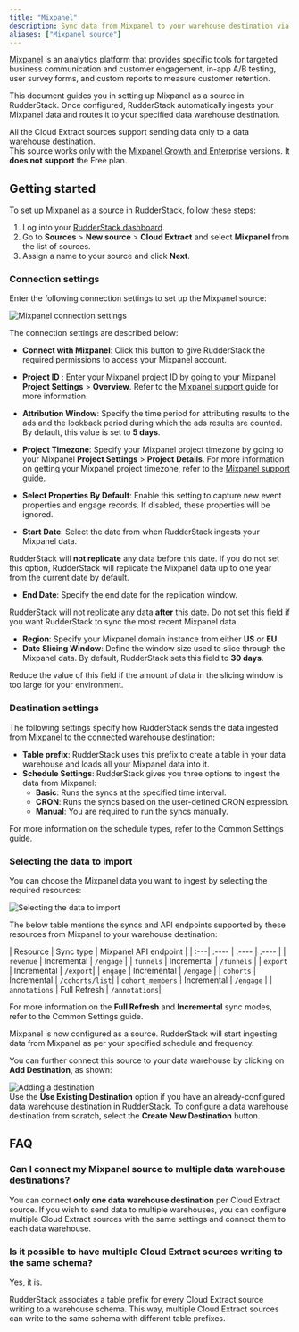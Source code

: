 ```yaml
---
title: "Mixpanel"
description: Sync data from Mixpanel to your warehouse destination via RudderStack.
aliases: ["Mixpanel source"]
---
```


[Mixpanel](https://mixpanel.com/) is an analytics platform that provides specific tools for targeted business communication and customer engagement, in-app A/B testing, user survey forms, and custom reports to measure customer retention.

This document guides you in setting up Mixpanel as a source in RudderStack. Once configured, RudderStack automatically ingests your Mixpanel data and routes it to your specified data warehouse destination.

<div class="warningBlock">
All the Cloud Extract sources support sending data only to a <Link to="/destinations/warehouse-destinations/">data warehouse destination</Link>.
</div>

<div class="warningBlock">
This source works only with the <a href="https://mixpanel.com/pricing/">Mixpanel Growth and Enterprise</a> versions. It <strong>does not support</strong> the Free plan.
</div>

## Getting started

To set up Mixpanel as a source in RudderStack, follow these steps:

1. Log into your [RudderStack dashboard](https://app.rudderstack.com/).
2. Go to **Sources** > **New source** > **Cloud Extract** and select **Mixpanel** from the list of sources.
3. Assign a name to your source and click **Next**.

### Connection settings

Enter the following connection settings to set up the Mixpanel source:

<img src="../../assets/cloud-extract-sources/mixpanelv2-connection-settings.png" alt="Mixpanel connection settings" />

The connection settings are described below:

- **Connect with Mixpanel**: Click this button to give RudderStack the required permissions to access your Mixpanel account.
- **Project ID** : Enter your Mixpanel project ID by going to your Mixpanel **Project Settings** > **Overview**. Refer to the <a href="https://help.mixpanel.com/hc/en-us/articles/115004490503-Project-Settings#project-id">Mixpanel support guide</a> for more information.
- **Attribution Window**: Specify the time period for attributing results to the ads and the lookback period during which the ads results are counted. By default, this value is set to **5 days**.
- **Project Timezone**: Specify your Mixpanel project timezone by going to your Mixpanel **Project Settings** > **Project Details**. For more information on getting your Mixpanel project timezone, refer to the <a href="https://help.mixpanel.com/hc/en-us/articles/115004547203-Manage-Timezones-for-Projects-in-Mixpanel">Mixpanel support guide</a>.

- **Select Properties By Default**: Enable this setting to capture new event properties and engage records. If disabled, these properties will be ignored.
- **Start Date**: Select the date from when RudderStack ingests your Mixpanel data.

<div class="warningBlock">
RudderStack will <strong>not replicate</strong> any data before this date. If you do not set this option, RudderStack will replicate the Mixpanel data up to one year from the current date by default.
</div>

- **End Date**: Specify the end date for the replication window.

<div class="warningBlock">
RudderStack will not replicate any data <strong>after</strong> this date. Do not set this field if you want RudderStack to sync the most recent Mixpanel data.
</div>

- **Region**: Specify your Mixpanel domain instance from either **US** or **EU**.
- **Date Slicing Window**: Define the window size used to slice through the Mixpanel data. By default, RudderStack sets this field to **30 days**.

<div class="infoBlock">
Reduce the value of this field if the amount of data in the slicing window is too large for your environment.
</div>

### Destination settings

The following settings specify how RudderStack sends the data ingested from Mixpanel to the connected warehouse destination:

- **Table prefix**: RudderStack uses this prefix to create a table in your data warehouse and loads all your Mixpanel data into it.
- **Schedule Settings**: RudderStack gives you three options to ingest the data from Mixpanel:
    - **Basic**: Runs the syncs at the specified time interval. 
    - **CRON**: Runs the syncs based on the user-defined CRON expression.
    - **Manual**: You are required to run the syncs manually.

For more information on the schedule types, refer to the <Link to="/sources/extract/common-settings/">Common Settings</Link> guide.

### Selecting the data to import

You can choose the Mixpanel data you want to ingest by selecting the required resources:

<img src="../../assets/cloud-extract-sources/mixpanel-connection-settings-2.png" alt="Selecting the data to import" />

The below table mentions the syncs and API endpoints supported by these resources from Mixpanel to your warehouse destination:

| Resource  | Sync type | Mixpanel API endpoint |
| :---| :---- | :---- | :---- |
| `revenue` |  Incremental | `/engage` |
| `funnels` |  Incremental |  `/funnels` |
| `export` |  Incremental |  `/export`|
| `engage` |  Incremental |  `/engage` |
| `cohorts` |  Incremental |  `/cohorts/list`|
| `cohort_members` |  Incremental | `/engage` |
| `annotations` | Full Refresh |  `/annotations`|

<div class="infoBlock">
For more information on the <strong>Full Refresh</strong> and <strong>Incremental</strong> sync modes, refer to the <Link to="/sources/extract/common-settings/#sync-modes">Common Settings</Link> guide.
</div>

Mixpanel is now configured as a source. RudderStack will start ingesting data from Mixpanel as per your specified schedule and frequency.

You can further connect this source to your data warehouse by clicking on **Add Destination**, as shown:

<img src="../../assets/cloud-extract-sources/add-destination.png" alt="Adding a destination" />

<div class="successBlock">
Use the <strong>Use Existing Destination</strong> option if you have an already-configured data warehouse destination in RudderStack. To configure a data warehouse destination from scratch, select the <strong>Create New Destination</strong> button.
</div>

## FAQ

### Can I connect my Mixpanel source to multiple data warehouse destinations?

You can connect <strong>only one data warehouse destination</strong> per Cloud Extract source. If you wish to send data to multiple warehouses, you can configure multiple Cloud Extract sources with the same settings and connect them to each data warehouse.

### Is it possible to have multiple Cloud Extract sources writing to the same schema?

Yes, it is.

RudderStack associates a table prefix for every Cloud Extract source writing to a warehouse schema. This way, multiple Cloud Extract sources can write to the same schema with different table prefixes.
